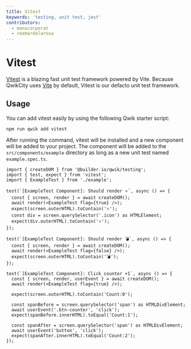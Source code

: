 ```yaml
---
title: Vitest
keywords: 'testing, unit test, jest'
contributors:
  - manucorporat
  - reemardelarosa
---
```


# Vitest

[Vitest](https://vitest.dev/) is a blazing fast unit test framework powered by Vite. Because QwikCity uses [Vite](https://vitejs.dev/) by default, Vitest is our defacto unit test framework.

## Usage

You can add vitest easily by using the following Qwik starter script:

```shell
npm run qwik add vitest
```

After running the command, vitest will be installed and a new component will be added to your project. The component will be added to the `src/components/example` directory as long as a new unit test named `example.spec.ts`.

```tsx
import { createDOM } from '@builder.io/qwik/testing';
import { test, expect } from 'vitest';
import { ExampleTest } from './example';

test(`[ExampleTest Component]: Should render ⭐`, async () => {
  const { screen, render } = await createDOM();
  await render(<ExampleTest flag={true} />);
  expect(screen.outerHTML).toContain('⭐');
  const div = screen.querySelector('.icon') as HTMLElement;
  expect(div.outerHTML).toContain('⭐');
});

test(`[ExampleTest Component]: Should render 💣`, async () => {
  const { screen, render } = await createDOM();
  await render(<ExampleTest flag={false} />);
  expect(screen.outerHTML).toContain('💣');
});

test(`[ExampleTest Component]: Click counter +1`, async () => {
  const { screen, render, userEvent } = await createDOM();
  await render(<ExampleTest flag={true} />);

  expect(screen.outerHTML).toContain('Count:0');

  const spanBefore = screen.querySelector('span') as HTMLDivElement;
  await userEvent('.btn-counter', 'click');
  expect(spanBefore.innerHTML).toEqual('Count:1');

  const spanAfter = screen.querySelector('span') as HTMLDivElement;
  await userEvent('button', 'click');
  expect(spanAfter.innerHTML).toEqual('Count:2');
});
```
